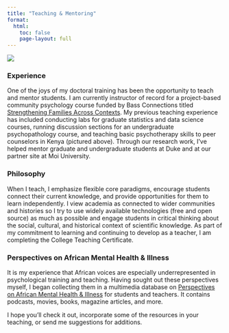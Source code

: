 ```yaml
---
title: "Teaching & Mentoring"
format:
  html:
    toc: false
    page-layout: full
---
```


![](teaching_kenya_crop.jpg)

### Experience

One of the joys of my doctoral training has been the opportunity to teach and mentor students. I am currently instructor of record for a project-based community psychology course funded by Bass Connections titled [Strengthening Families Across Contexts](https://bassconnections.duke.edu/project-teams/strengthening-families-across-contexts-multidirectional-learning-2024-2025). My previous teaching experience has included conducting labs for graduate statistics and data science courses, running discussion sections for an undergraduate psychopathology course, and teaching basic psychotherapy skills to peer counselors in Kenya (pictured above). Through our research work, I've helped mentor graduate and undergraduate students at Duke and at our partner site at Moi University.

### Philosophy

When I teach, I emphasize flexible core paradigms, encourage students connect their current knowledge, and provide opportunities for them to learn independently. I view academia as connected to wider communities and histories so I try to use widely available technologies (free and open source) as much as possible and engage students in critical thinking about the social, cultural, and historical context of scientific knowledge. As part of my commitment to learning and continuing to develop as a teacher, I am completing the College Teaching Certificate.

### Perspectives on African Mental Health & Illness

It is my experience that African voices are especially underrepresented in psychological training and teaching. Having sought out these perspectives myself, I began collecting them in a multimedia database on [Perspectives on African Mental Health & Illness](https://docs.google.com/spreadsheets/d/1B9xSMUCduubjwRja7G18onV1Ba6iMXsevFvlQujV0uE/edit?gid=0#gid=0) for students and teachers. It contains podcasts, movies, books, magazine articles, and more.

I hope you'll check it out, incorporate some of the resources in your teaching, or send me suggestions for additions.
